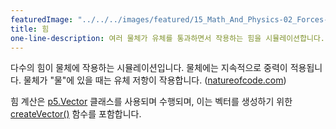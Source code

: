 ```yaml
---
featuredImage: "../../../images/featured/15_Math_And_Physics-02_Forces-thumbnail.png"
title: 힘
one-line-description: 여러 물체가 유체를 통과하면서 작용하는 힘을 시뮬레이션합니다.
---
```


다수의 힘이 물체에 작용하는 시뮬레이션입니다.
물체에는 지속적으로 중력이 적용됩니다. 물체가 "물"에 있을 때는 유체 저항이 작용합니다.
(<a href="http://natureofcode.com">natureofcode.com</a>)

힘 계산은 
<a href="https://p5js.org/reference/#/p5.Vector">p5.Vector</a> 클래스를 사용되며 수행되며,
이는 벡터를 생성하기 위한 
<a href="https://p5js.org/reference/#/p5/createVector">createVector()</a> 함수를 포함합니다.